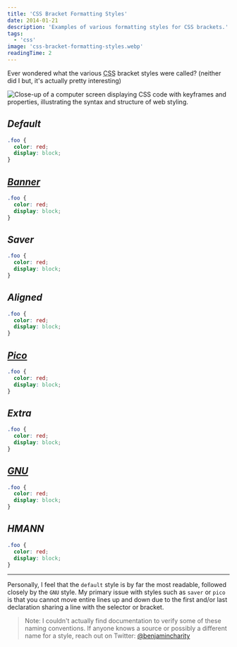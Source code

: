```yaml
---
title: 'CSS Bracket Formatting Styles'
date: 2014-01-21
description: 'Examples of various formatting styles for CSS brackets.'
tags:
  - 'css'
image: 'css-bracket-formatting-styles.webp'
readingTime: 2
---
```


Ever wondered what the various <abbr title="Cascading Style Sheets">CSS</abbr>
bracket styles were called? (neither did I but, it's actually pretty
interesting)

![Close-up of a computer screen displaying CSS code with keyframes and properties, illustrating the syntax and structure of web styling.](css-bracket-formatting-styles.webp)

## _Default_

```css
.foo {
  color: red;
  display: block;
}
```

## _[Banner][banner]_

```css
.foo {
  color: red;
  display: block;
}
```

## _Saver_

```css
.foo {
  color: red;
  display: block;
}
```

## _Aligned_

```css
.foo {
  color: red;
  display: block;
}
```

## _[Pico][pico]_

```css
.foo {
  color: red;
  display: block;
}
```

## _Extra_

```css
.foo {
  color: red;
  display: block;
}
```

## _[GNU][gnu]_

```css
.foo {
  color: red;
  display: block;
}
```

## _HMANN_

```css
.foo {
  color: red;
  display: block;
}
```

---

Personally, I feel that the `default` style is by far the most readable,
followed closely by the `GNU` style. My primary issue with styles such as
`saver` or `pico` is that you cannot move entire lines up and down due to the
first and/or last declaration sharing a line with the selector or bracket.

> Note: I couldn't actually find documentation to verify some of these naming
> conventions. If anyone knows a source or possibly a different name for a
> style, reach out on Twitter: [@benjamincharity][twitter-link]

[pico]: https://en.wikipedia.org/wiki/Indent_style#Pico_style
[gnu]: https://en.wikipedia.org/wiki/Indent_style#GNU_style
[banner]: https://en.wikipedia.org/wiki/Indent_style#Banner_style
[twitter-link]: https://twitter.com/benjamincharity
